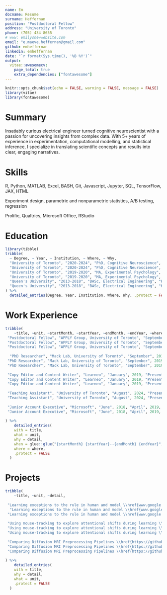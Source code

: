 ```yaml
---
name: Em
docname: Resume
surname: Heffernan
position: "Postdoctoral Fellow"
address: "University of Toronto"
phone: (705) 434 8655
# www: emilysnewwebsite.com
email: "e.maeve.heffernan@gmail.com"
github: emheffernan
linkedin: emheffernan
date: "`r format(Sys.time(), '%B %Y')`"
output:
  vitae::awesomecv:
    page_total: true
    extra_dependencies: ["fontawesome"]
---
```


```r

knitr::opts_chunk$set(echo = FALSE, warning = FALSE, message = FALSE)
library(vitae)
library(fontawesome)
```

# Summary

Insatiably curious electrical engineer turned cognitive neuroscientist with a passion for uncovering insights from complex data. With 5+ years of experience in experimentation, computational modelling, and statistical inference, I specialize in translating scientific concepts and results into clear, engaging narratives.
 
 
# Skills

\definecolor{mygrey}{RGB}{65, 65, 65}
 
 \textbf{\textcolor{mygrey}{Programming:}} R, Python, MATLAB, Excel, BASH, Git, Javascript, Jupyter, SQL, TensorFlow, JAX, HTML
 
 \textbf{\textcolor{mygrey}{Research Methods:}} Experiment design, parametric and nonparametric statistics, A/B testing, regression
 
 \textbf{\textcolor{mygrey}{Other Tools:}} Prolific, Qualtrics, Microsoft Office, RStudio


# Education

```r
library(tibble)
tribble(
  ~ Degree, ~ Year, ~ Institution, ~ Where, ~ Why,
  "University of Toronto", "2020-2024", "PhD, Cognitive Neuroscience", "Toronto, Ontario", "\\textbf{\\textcolor{mygrey}{Dissertation:}} \\underline{\\href{https://utoronto.scholaris.ca/items/8e624d4c-ebe8-460b-b7b4-444c31a18d2a}{What the...?! Transient Behavioural, Representational, and Attentional Shifts in the Face of Surprising Information}}",
  "University of Toronto", "2020-2024", "PhD, Cognitive Neuroscience", "Toronto, Ontario", "\\textbf{\\textcolor{mygrey}{Funding:}} NSERC CGS-D (105,000 CAD)",
  "University of Toronto", "2019-2020", "MA, Experimental Psychology", "Toronto, Ontario", "\\textbf{\\textcolor{mygrey}{Thesis:}} \\underline{\\href{https://utoronto.scholaris.ca/items/c94d45ea-0ffa-4141-abd1-e56c1005bdf0}{The Impact of Learning Sequence on Performance in a Rule-Plus-Exceptions Categorization Task}}",
  "University of Toronto", "2019-2020", "MA, Experimental Psychology", "Toronto, Ontario", "\\textbf{\\textcolor{mygrey}{Funding:}} NSERC CGS-M (17,500 CAD), Ontario Graduate Scholarship (15,000 CAD; Declined)",
  "Queen's University", "2013-2018", "BASc, Electrical Engineering", "Kingston, Ontario", "\\textbf{\\textcolor{mygrey}{Capstone Project:}} Robotics Based Medical Simulator",
  "Queen's University", "2013-2018", "BASc, Electrical Engineering", "Kingston, Ontario", "\\textbf{\\textcolor{mygrey}{Funding:}} Chernoff Family Scholarship (60,000 CAD), Hydro One Women in Engineering Scholarship (5,000 CAD), Google Lime Connect Scholarship (5,000 USD), NSERC Undergraduate Student Research Award (4,500 CAD)"
) %>%
  detailed_entries(Degree, Year, Institution, Where, Why, .protect = FALSE)
```


# Work Experience
```r
tribble(
    ~title, ~unit, ~startMonth, ~startYear, ~endMonth, ~endYear, ~where, ~detail,
 "Postdoctoral Fellow", "APPLY Group, University of Toronto", "September", 2024, "Present", NA, "Mississauga, Ontario", "My current research explores how digital font design impacts a reader's ability to detect typos.",
 "Postdoctoral Fellow", "APPLY Group, University of Toronto", "September", 2024, "Present", NA, "Mississauga, Ontario", "In my first 3 months in this role, I conducted a literature review, developed an experiment in PsychToolbox (MATLAB), collected and analyzed pilot data in R, and prepared and submitted an abstract that was accepted for presentation at the Vision Sciences Society's 2025 meeting.",
 "Postdoctoral Fellow", "APPLY Group, University of Toronto", "September", 2024, "Present", NA, "Mississauga, Ontario", "I am using eye-tracking and drift-diffusion modelling to evaluate individual differences in search patterns change for easy- vs. hard-to-read fonts.",
 
  "PhD Researcher", "Mack Lab, University of Toronto", "September", 2019, "August", 2024, "Toronto, Ontario", "I designed experiments and collected, analyzed, and visualized data from hundreds of participants using R, Python, and MATLAB to explore how surprising information influences learning and attention (7 peer-reviewed publications and over 50 citations).",
 "PhD Researcher", "Mack Lab, University of Toronto", "September", 2019, "August", 2024, "Toronto, Ontario", "I worked with behavioural and MRI data, neural networks, and statistical models (e.g., linear and logistic regression, mixed-effects models, generalized additive models) to evaluate human category learning and test predictions about hippocampal involvement.",
 "PhD Researcher", "Mack Lab, University of Toronto", "September", 2019, "August", 2024, "Toronto, Ontario", "I supervised and mentored, on average, three undergraduate students each year; these students assisted with my own research and conducted independent projects under my guidance.",
 
 "Copy Editor and Content Writer", "Learneo", "January", 2019, "Present", NA, "Remote", "As a copyeditor for Scribbr (2019--2024), my keen attention to detail helped me edit over 250 academic works (and over 1 million words!), with \\underline{\\href{https://www.linkedin.com/posts/scribbr_scribbr-dissertation-proofreading-activity-6848974232278376448-Bqj7?utm_source=share&utm_medium=member_desktop&rcm=ACoAABTW-2sBixIXXERsQYwtkxQ-3toe_WFiNZI}{highly positive reviews}} from global clients.",
 "Copy Editor and Content Writer", "Learneo", "January", 2019, "Present", NA, "Remote", "As a content writer at QuillBot (2024--Pres.), I conduct SEO analysis and write research methods articles to inform and engage target audiences.",
 "Copy Editor and Content Writer", "Learneo", "January", 2019, "Present", NA, "Remote", "\\underline{\\href{https://quillbot.com/blog/author/emily/}{My articles}} consistently achieve high rankings on Google and provide high click-through rates to internal pages.",
 
 "Teaching Assistant", "University of Toronto", "August", 2024, "Present", NA, "Remote", "I TAed courses in statistics, cognitive science, and research methods, developing and leading tutorials both in-person and online to make complex concepts accessible.",
 "Teaching Assistant", "University of Toronto", "August", 2024, "Present", NA, "Remote", "I evaluated and provided feedback on hundreds of student assignments and exams, focusing on clarity, critical thinking, and methodological rigor.",
 
 "Junior Account Executive", "Microsoft", "June", 2018, "April", 2019, "Mississauga, ON", "I advised law firm clients on Microsoft solutions, presenting on Azure and other products to address their business needs.",
 "Junior Account Executive", "Microsoft", "June", 2018, "April", 2019, "Mississauga, ON", "I collaborated with a sales team to develop strategies for meeting quarterly targets, gaining insight into enterprise sales processes."
    
) %>%
    detailed_entries(
    with = title,
    what = unit,
    why = detail,
    when = glue::glue("{startMonth} {startYear}--{endMonth} {endYear}",.na = ""),
    where = where,
    .protect = FALSE
  )
```

# Projects
```r
tribble(
    ~title, ~unit, ~detail,
 
 "Learning exceptions to the rule in human and model \\href{www.google.com}{\\faGithub}", "Mack Lab", "\\textbf{\\textcolor{mygrey}{Objective:}} To better understand how people learn exceptions to the rule (e.g., bats fly, but aren't birds) and whether a neural network model of the hippocampus captures human behaviour.",
  "Learning exceptions to the rule in human and model \\href{www.google.com}{\\faGithub}", "Mack Lab", "\\textbf{\\textcolor{mygrey}{What I Did:}} I developed a behavioural task using Psychopy (Python), collected data, and analyzed performance in R using mixed-effects logistic regression. I also simulated my task with a neural network and explored activation in its hidden layers using representational similarity analysis.",
 "Learning exceptions to the rule in human and model \\href{www.google.com}{\\faGithub}", "Mack Lab", "\\textbf{\\textcolor{mygrey}{Outcomes:}} Human and model performed better when exceptions were introduced after rule-followers. This work, published in Scientific Reports (19 citations) earned me the Computational Modelling Award in Higher Level Cognition at the 2021 Cognitive Science Society meeting.",
 
 "Using mouse-tracking to explore attentional shifts during learning \\href{www.google.com}{\\faGithub}", "Mack Lab", "\\textbf{\\textcolor{mygrey}{Objective:}} To explore whether surprising information shifts a learner's attention and if this shift supports subsequent learning.",
 "Using mouse-tracking to explore attentional shifts during learning \\href{www.google.com}{\\faGithub}", "Mack Lab", "\\textbf{\\textcolor{mygrey}{What I Did:}} I designed a mouse-tracking task in JavaScript. Participants explored stimuli using their computer mouse and sorted them into categories. In R, I analyzed the entropy of mouse movements.",
 "Using mouse-tracking to explore attentional shifts during learning \\href{www.google.com}{\\faGithub}", "Mack Lab", "\\textbf{\\textcolor{mygrey}{Outcomes:}} Surprising information does elicit a shift in attention, but this shift only benefits learning if the surprising item is similar to previously encountered items. I presented a talk on this work at the 2023 CSBBCS Conference and am currently preparing a manuscript for publication.",
 
 "Comparing Diffusion MRI Preprocessing Pipelines \\href{https://github.com/emheffernan/dmri_pipeline_comparison}{\\faGithub}", "Budding Minds Lab", "\\textbf{\\textcolor{mygrey}{Objective:}} To assess how well two open-access diffusion MRI (dMRI) preprocessing pipelines eliminate motion in dMRI data.",
 "Comparing Diffusion MRI Preprocessing Pipelines \\href{https://github.com/emheffernan/dmri_pipeline_comparison}{\\faGithub}", "Budding Minds Lab", "\\textbf{\\textcolor{mygrey}{What I Did:}} I used SQL to query open-access pediatric dMRI datasets, then preprocessed data with two separate pipelines on a high-performance computing cluster. After controlling for confounds using generalized additive modelling in R, I evaluated residual motion artifacts.",
 "Comparing Diffusion MRI Preprocessing Pipelines \\href{https://github.com/emheffernan/dmri_pipeline_comparison}{\\faGithub}", "Budding Minds Lab", "\\textbf{\\textcolor{mygrey}{Outcomes:}} Both pipelines performed similarly, suggesting flexibility in preprocessing choices for pediatric MRI data. However, motion artifacts remained, emphasizing the importance of quantifying and reporting motion in dMRI studies.",
    
) %>%
    detailed_entries(
    with = title,
    why = detail,
    what = unit,
    .protect = FALSE
  )
```
